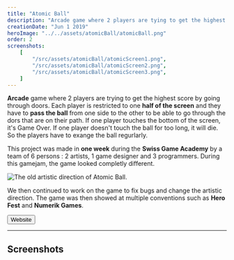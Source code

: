 ```yaml
---
title: "Atomic Ball"
description: "Arcade game where 2 players are tying to get the highest score by going through doors and exchanging an atomic ball. The game was made with Unity during the Swiss Game Academy 2019 where it won the first price."
creationDate: "Jun 1 2019"
heroImage: "../../assets/atomicBall/atomicBall.png"
order: 2
screenshots:
    [
        "/src/assets/atomicBall/atomicScreen1.png",
        "/src/assets/atomicBall/atomicScreen2.png",
        "/src/assets/atomicBall/atomicScreen3.png",
    ]
---
```



**Arcade** game where 2 players are trying to get the highest score by going through doors.
Each player is restricted to one **half of the screen** and they have to **pass the ball** from one side to the other to be able to go through the dors that are on their path.
If one player touches the bottom of the screen, it's Game Over.
If one player doesn't touch the ball for too long, it will die.
So the players have to exange the ball regurlarly.

This project was made in **one week** during the **Swiss Game Academy** by a team of 6 persons : 2 artists, 1 game designer and 3 programmers.
During this gamejam, the game looked completly different.

![The old artistic direction of Atomic Ball.](../../assets/atomicBall/oldAtomicBall.png)

We then continued to work on the game to fix bugs and change the artistic direction.
The game was then showed at multiple conventions such as **Hero Fest** and **Numerik Games**.

<div class="flex">
	<Button href="https://orangecube.ch/games/Atomic%20Ball">Website</Button>
</div>

---

## Screenshots


<ScreenshotList screenshots={frontmatter.screenshots} />
